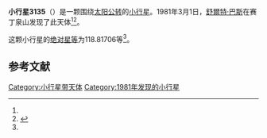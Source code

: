 {{Infobox planet
| bgcolour = #FFFFC0
| name = 3135 Lauer
| symbol = 
| image = 
| caption = 
| discovery = yes
| discovery_ref = 
| discoverer = [[舒爾特·巴斯|舒爾特·巴斯]]
| discovery_site = [[赛丁泉山|赛丁泉山]] 
| discovered = 1981年3月1日
| designations = yes
| mp_name = 
| named_after = 
| alt_names = 1981 EC9/ 1978 NE1 / 1979 SS2
| mp_category = [[主带小行星|主带小行星]]
| orbit_ref = <ref name="a">[http://ssd.jpl.nasa.gov/sbdb.cgi?sstr=3135 3135 Lauer] {{Wayback|url=http://ssd.jpl.nasa.gov/sbdb.cgi?sstr=3135 |date=20200918002941 }}，小行星數據庫瀏覽器（JPL Small-Body Database Browser）－[[美国国家航空航天局|美国国家航空航天局]]喷气推进实验室</ref>
| epoch = 2456400.5 (2013年4月18日更新)
| aphelion = {{convert|2.7571150|AU|km|3|abbr=on|lk=out}}
| perihelion = {{convert|2.0830138|AU|km|3|abbr=on}}
| semimajor = {{convert|2.4200644|AU|km|3|abbr=on}}
| eccentricity = 0.1392734
| period = 1375.114297 [[日|日]]<br />3.76[[儒略年|儒略年]]
| avg_speed = 
| inclination = 5.98181
| asc_node = 304.94450
| mean_anomaly = 
| arg_peri = 118.81706
| satellites = 
| physical_characteristics = yes
| dimensions = 
| mass = 
| density = 
| surface_grav = 
| escape_velocity = 
| sidereal_day = 
| axial_tilt = 
| pole_ecliptic_lat = 
| pole_ecliptic_lon = 
| albedo = 
| temperatures= 
| temp_name1 = 
| mean_temp_1 = 
| max_temp_1 = 
| temp_name2 = 
| max_temp_2 = 
| spectral_type = 
| abs_magnitude = 118.81706
}}

'''小行星3135'''（{{lang-en|3135 Lauer}}）是一颗围绕[[太阳|太阳]][[公转|公转]]的[[小行星|小行星]]。1981年3月1日，[[舒爾特·巴斯|舒爾特·巴斯]]在赛丁泉山发现了此天体<ref name="a" /><ref>{{cite news|title=小行星列表|url=http://cfa-www.harvard.edu/iau/lists/NumberedMPs.txt|accessdate=2013-07-08|newspaper=哈佛大学|archive-date=2008-05-17|archive-url=https://web.archive.org/web/20080517010638/http://cfa-www.harvard.edu/iau/lists/NumberedMPs.txt|dead-url=no}}</ref>。

这颗小行星的[[绝对星等|绝对星等]]为118.81706等<ref name="a" />。

==参考文献==
{{reflist}}
{{Minor Planet Number|[[小行星3134|小行星3134]]|[[小行星3136|小行星3136]]}}

{{小天体}}

[[Category:小行星带天体|Category:小行星带天体]]
[[Category:1981年发现的小行星|Category:1981年发现的小行星]]

{{asteroid-stub}}